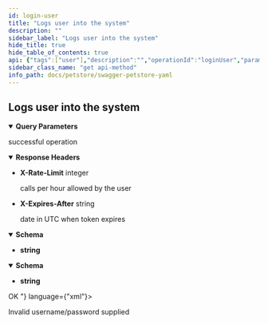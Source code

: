 ```yaml
---
id: login-user
title: "Logs user into the system"
description: ""
sidebar_label: "Logs user into the system"
hide_title: true
hide_table_of_contents: true
api: {"tags":["user"],"description":"","operationId":"loginUser","parameters":[{"name":"username","in":"query","description":"The user name for login","required":true,"schema":{"type":"string"}},{"name":"password","in":"query","description":"The password for login in clear text","required":true,"schema":{"type":"string"}}],"responses":{"200":{"description":"successful operation","headers":{"X-Rate-Limit":{"description":"calls per hour allowed by the user","schema":{"type":"integer","format":"int32"}},"X-Expires-After":{"description":"date in UTC when token expires","schema":{"type":"string","format":"date-time"}}},"content":{"application/json":{"schema":{"type":"string"},"examples":{"response":{"value":"OK"}}},"application/xml":{"schema":{"type":"string"},"examples":{"response":{"value":"<Message> OK </Message>"}}},"text/plain":{"examples":{"response":{"value":"OK"}}}}},"400":{"description":"Invalid username/password supplied"}},"method":"get","path":"/user/login","servers":[{"url":"https://petstore.swagger.io/v2","description":"Default server"},{"url":"https://petstore.swagger.io/sandbox","description":"Sandbox server"},{"url":"http://127.0.0.1:4010","description":"Prism Mock API (local)"}],"securitySchemes":{"petstore_auth":{"description":"Get access to data while protecting your account credentials.\nOAuth2 is also a safer and more secure way to give you access.\n","type":"oauth2","flows":{"implicit":{"authorizationUrl":"http://petstore.swagger.io/api/oauth/dialog","scopes":{"write:pets":"modify pets in your account","read:pets":"read your pets"}}}},"api_key":{"description":"For this sample, you can use the api key `special-key` to test the authorization filters.\n","type":"apiKey","name":"api_key","in":"header"}},"info":{"description":"This is a sample server Petstore server.\nYou can find out more about Swagger at\n[http://swagger.io](http://swagger.io) or on [irc.freenode.net, #swagger](http://swagger.io/irc/).\nFor this sample, you can use the api key `special-key` to test the authorization filters.\n\n## Introduction\nThis API is documented in **OpenAPI format** and is based on\n[Petstore sample](http://petstore.swagger.io/) provided by [swagger.io](http://swagger.io) team.\nIt was **extended** to illustrate features of [generator-openapi-repo](https://github.com/Rebilly/generator-openapi-repo)\ntool and [ReDoc](https://github.com/Redocly/redoc) documentation. In addition to standard\nOpenAPI syntax we use a few [vendor extensions](https://github.com/Redocly/redoc/blob/master/docs/redoc-vendor-extensions.md).\n\n## OpenAPI Specification\nThis API is documented in **OpenAPI format** and is based on\n[Petstore sample](http://petstore.swagger.io/) provided by [swagger.io](http://swagger.io) team.\nIt was **extended** to illustrate features of [generator-openapi-repo](https://github.com/Rebilly/generator-openapi-repo)\ntool and [ReDoc](https://github.com/Redocly/redoc) documentation. In addition to standard\nOpenAPI syntax we use a few [vendor extensions](https://github.com/Redocly/redoc/blob/master/docs/redoc-vendor-extensions.md).\n\n## Cross-Origin Resource Sharing\nThis API features Cross-Origin Resource Sharing (CORS) implemented in compliance with  [W3C spec](https://www.w3.org/TR/cors/).\nAnd that allows cross-domain communication from the browser.\nAll responses have a wildcard same-origin which makes them completely public and accessible to everyone, including any code on any site.\n\n## Authentication\n\nPetstore offers two forms of authentication:\n  - API Key\n  - OAuth2\nOAuth2 - an open protocol to allow secure authorization in a simple\nand standard method from web, mobile and desktop applications.\n","version":"2.0.0","title":"Swagger Petstore YAML","termsOfService":"http://swagger.io/terms/","contact":{"name":"API Support","email":"apiteam@swagger.io","url":"https://github.com/Redocly/redoc"},"x-logo":{"url":"https://redocly.github.io/redoc/petstore-logo.png","altText":"Petstore logo"},"license":{"name":"Apache 2.0","url":"http://www.apache.org/licenses/LICENSE-2.0.html"}},"postman":{"name":"Logs user into the system","description":{"content":"","type":"text/plain"},"url":{"path":["user","login"],"host":["{{baseUrl}}"],"query":[{"disabled":false,"description":{"content":"(Required) The user name for login","type":"text/plain"},"key":"username","value":""},{"disabled":false,"description":{"content":"(Required) The password for login in clear text","type":"text/plain"},"key":"password","value":""}],"variable":[]},"header":[{"key":"Accept","value":"application/json"}],"method":"GET"}}
sidebar_class_name: "get api-method"
info_path: docs/petstore/swagger-petstore-yaml
---
```



## Logs user into the system

<details style={{"marginBottom":"1rem"}} data-collapsed={false} open={true}><summary style={{}}><strong>Query Parameters</strong></summary><div><ul><ParamsItem className={"paramsItem"} param={{"name":"username","in":"query","description":"The user name for login","required":true,"schema":{"type":"string"}}}></ParamsItem><ParamsItem className={"paramsItem"} param={{"name":"password","in":"query","description":"The password for login in clear text","required":true,"schema":{"type":"string"}}}></ParamsItem></ul></div></details><div><ApiTabs><TabItem label={"200"} value={"200"}><div>

successful operation

</div><details style={{"textAlign":"left","marginBottom":"1rem"}} data-collaposed={true} open={false}><summary style={{}}><strong>Response Headers</strong></summary><ul style={{"marginLeft":"1rem"}}><li className={"schemaItem"}><summary style={{}}><strong>X-Rate-Limit</strong><span style={{"opacity":"0.6"}}> integer</span></summary><div><div style={{"marginTop":".5rem","marginBottom":".5rem"}}>

calls per hour allowed by the user

</div></div></li><li className={"schemaItem"}><summary style={{}}><strong>X-Expires-After</strong><span style={{"opacity":"0.6"}}> string</span></summary><div><div style={{"marginTop":".5rem","marginBottom":".5rem"}}>

date in UTC when token expires

</div></div></li></ul></details><div><MimeTabs schemaType={"response"}><TabItem label={"application/json"} value={"application/json"}><SchemaTabs><TabItem label={"Schema"} value={"Schema"}><details style={{}} data-collapsed={false} open={true}><summary style={{"textAlign":"left"}}><strong>Schema</strong></summary><div style={{"textAlign":"left","marginLeft":"1rem"}}></div><ul style={{"marginLeft":"1rem"}}><li><div><strong>string</strong></div></li></ul></details></TabItem><TabItem label={"Response"} value={"Response"}><ResponseSamples responseExample={"OK"} language={"json"}></ResponseSamples></TabItem></SchemaTabs></TabItem><TabItem label={"application/xml"} value={"application/xml"}><SchemaTabs><TabItem label={"Schema"} value={"Schema"}><details style={{}} data-collapsed={false} open={true}><summary style={{"textAlign":"left"}}><strong>Schema</strong></summary><div style={{"textAlign":"left","marginLeft":"1rem"}}></div><ul style={{"marginLeft":"1rem"}}><li><div><strong>string</strong></div></li></ul></details></TabItem><TabItem label={"Response"} value={"Response"}><ResponseSamples responseExample={"<Message> OK </Message>"} language={"xml"}></ResponseSamples></TabItem></SchemaTabs></TabItem><TabItem label={"text/plain"} value={"text/plain"}><SchemaTabs><TabItem label={"Response"} value={"Response"}><ResponseSamples responseExample={"OK"} language={"shell"}></ResponseSamples></TabItem></SchemaTabs></TabItem></MimeTabs></div></TabItem><TabItem label={"400"} value={"400"}><div>

Invalid username/password supplied

</div><div></div></TabItem></ApiTabs></div>
      